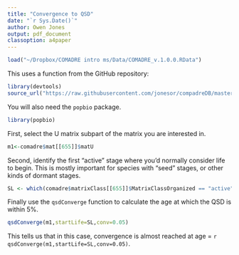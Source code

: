 ```yaml
---
title: "Convergence to QSD"
date: "`r Sys.Date()`"
author: Owen Jones
output: pdf_document
classoption: a4paper
---
```



```r
load("~/Dropbox/COMADRE intro ms/Data/COMADRE_v.1.0.0.RData")
```

This uses a function from the GitHub repository:
```r
library(devtools)
source_url("https://raw.githubusercontent.com/jonesor/compadreDB/master/Functions/QSDConverge.R")
```

You will also need the `popbio` package.
```r
library(popbio)
```

First, select the U matrix subpart of the matrix you are interested in.

```r
m1<-comadre$mat[[655]]$matU
```

Second, identify the first "active" stage where you'd normally consider life to begin. 
This is mostly important for species with "seed" stages, or other kinds of dormant stages.

```r
SL <- which(comadre$matrixClass[[655]]$MatrixClassOrganized == "active")[1]
```

Finally use the `qsdConverge` function to calculate the age at which the QSD is within 5%.

```r
qsdConverge(m1,startLife=SL,conv=0.05)
```
This tells us that in this case, convergence is almost reached at age = `r qsdConverge(m1,startLife=SL,conv=0.05)`.
